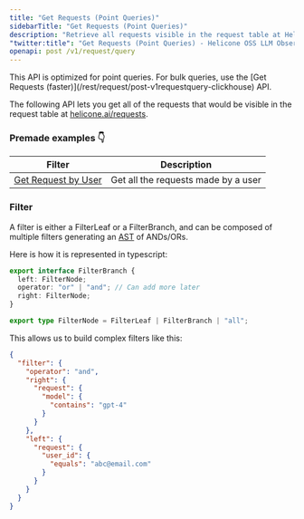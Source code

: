 ```yaml
---
title: "Get Requests (Point Queries)"
sidebarTitle: "Get Requests (Point Queries)"
description: "Retrieve all requests visible in the request table at Helicone."
"twitter:title": "Get Requests (Point Queries) - Helicone OSS LLM Observability"
openapi: post /v1/request/query
---
```



<EUAPIWarning />

<Warning>
  This API is optimized for point queries. For bulk queries, use the [Get
  Requests (faster)](/rest/request/post-v1requestquery-clickhouse) API.
</Warning>

The following API lets you get all of the requests
that would be visible in the request table at
[helicone.ai/requests](https://helicone.ai/requests).

### Premade examples 👇

| Filter                                                         | Description                         |
| -------------------------------------------------------------- | ----------------------------------- |
| [Get Request by User](/guides/cookbooks/getting-user-requests) | Get all the requests made by a user |

### Filter

A filter is either a FilterLeaf or a FilterBranch, and can be composed of multiple filters generating an [AST](https://en.wikipedia.org/wiki/Abstract_syntax_tree) of ANDs/ORs.

Here is how it is represented in typescript:

```ts
export interface FilterBranch {
  left: FilterNode;
  operator: "or" | "and"; // Can add more later
  right: FilterNode;
}

export type FilterNode = FilterLeaf | FilterBranch | "all";
```

This allows us to build complex filters like this:

```json
{
  "filter": {
    "operator": "and",
    "right": {
      "request": {
        "model": {
          "contains": "gpt-4"
        }
      }
    },
    "left": {
      "request": {
        "user_id": {
          "equals": "abc@email.com"
        }
      }
    }
  }
}
```
